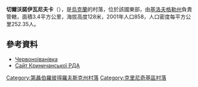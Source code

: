 {{no footnotes|time=2015-09-22T01:44:36+00:00}}
{{coord|48|22|57|N|34|17|14|E|scale:30000_region:UA|display=title}}

'''切爾沃諾伊瓦尼夫卡'''（{{lang-uk|Червоноіванівка}}），是[[烏克蘭|烏克蘭]]的村落，位於該國東部，由[[基洛夫格勒州|基洛夫格勒州]]負責管轄，面積3.4平方公里，海拔高度128米，2001年人口858，人口密度每平方公里252.35人。

==參考資料==
*[http://gska2.rada.gov.ua/pls/z7502/A005?rdat1=06.12.2007&rf7571=5588 Червоноіванівка]{{dead link|date=2017年11月 |bot=InternetArchiveBot |fix-attempted=yes }}
*[http://www.krinich-rn.dp.gov.ua/OBLADM/krinch_rda.nsf/a57ed39423da8150c2257424002d84e8/02e506c9c087d73bc2257640002d0273?OpenDocument Сайт Криничанської РДА] {{Wayback|url=http://www.krinich-rn.dp.gov.ua/OBLADM/krinch_rda.nsf/a57ed39423da8150c2257424002d84e8/02e506c9c087d73bc2257640002d0273?OpenDocument |date=20150803064922 }}

{{DEFAULTSORT:Червоноіванівка}}
[[Category:第聶伯羅彼得羅夫斯克州村落|Category:第聶伯羅彼得羅夫斯克州村落]]
[[Category:克里尼奇基區村落|Category:克里尼奇基區村落]]


{{Dnipropetrovsk-geo-stub}}
